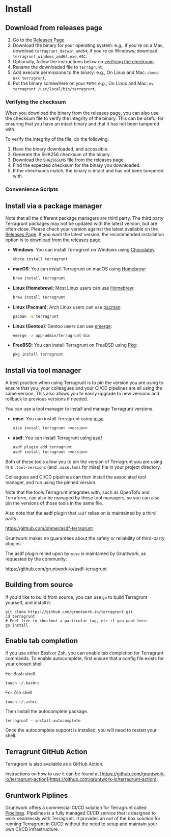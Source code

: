 
# Install

## Download from releases page

1. Go to the [Releases Page](https://github.com/gruntwork-io/terragrunt/releases).
2. Download the binary for your operating system: e.g., if you're on a Mac, download `terragrunt_darwin_amd64`; if you're on Windows, download `terragrunt_windows_amd64.exe`, etc.
3. Optionally, follow the instructions below on [verifying the checksum](#verifying-the-checksum).
4. Rename the downloaded file to `terragrunt`.
5. Add execute permissions to the binary: e.g., On Linux and Mac: `chmod u+x terragrunt`.
6. Put the binary somewhere on your `PATH`: e.g., On Linux and Mac: `mv terragrunt /usr/local/bin/terragrunt`.

### Verifying the checksum

When you download the binary from the releases page, you can also use the checksum file to verify the integrity of the binary. This can be useful for ensuring that you have an intact binary and that it has not been tampered with.

To verify the integrity of the file, do the following:

1. Have the binary downloaded, and accessible.
2. Generate the SHA256 checksum of the binary.
3. Download the `SHA256SUMS` file from the releases page.
4. Find the expected checksum for the binary you downloaded.
5. If the checksums match, the binary is intact and has not been tampered with.

### Convenience Scripts

<Tabs groupId="operating-systems">
    <TabItem value="linux-amd64" label="Linux (x86)">
        <Install os="linux" arch="amd64" version="v0.72.5" />
    </TabItem>
    <TabItem value="macos-arm64" label="macOS (ARM)">
        <Install os="darwin" arch="arm64" version="v0.72.5" />
    </TabItem>
    <TabItem value="windows" label="Windows">
        <Install os="windows" arch="amd64" version="v0.72.5" />
    </TabItem>
    <TabItem value="linux-arm64" label="Linux (ARM)">
        <Install os="linux" arch="arm64" version="v0.72.5" />
    </TabItem>
    <TabItem value="macos-amd64" label="macOS (x86)">
        <Install os="darwin" arch="amd64" version="v0.72.5" />
</TabItem>
</Tabs>

## Install via a package manager

Note that all the different package managers are third party. The third party Terragrunt packages may not be updated with the latest version, but are often close. Please check your version against the latest available on the [Releases Page](https://github.com/gruntwork-io/terragrunt/releases).
If you  want the latest version, the recommended installation option is to [download from the releases page](https://github.com/gruntwork-io/terragrunt/releases).

* **Windows**: You can install Terragrunt on Windows using [Chocolatey](https://chocolatey.org/)

  ```bash
  choco install terragrunt
  ```

* **macOS**: You can install Terragrunt on macOS using [Homebrew](https://brew.sh/):

  ```bash
  brew install terragrunt
  ```

* **Linux (Homebrew)**: Most Linux users can use [Homebrew](https://docs.brew.sh/Homebrew-on-Linux):

  ```bash
  brew install terragrunt
  ```
* **Linux (Pacman)**: Arch Linux users can use [pacman](https://archlinux.org/packages/extra/x86_64/terragrunt/):

  ```bash
  pacman -S terragrunt
  ```

* **Linux (Gentoo)**: Gentoo users can use [emerge](https://repology.org/project/terragrunt/versions):

  ```bash
  emerge -a app-admin/terragrunt-bin
  ```

* **FreeBSD**: You can install Terragrunt on FreeBSD using [Pkg](https://www.freebsd.org/cgi/man.cgi?pkg(7)): 

  ```bash
  pkg install terragrunt
  ```

## Install via tool manager

A best practice when using Terragrunt is to pin the version you are using to ensure that you, your colleagues and your CI/CD pipelines are all using the same version. This also allows you to easily upgrade to new versions and rollback to previous versions if needed.

You can use a tool manager to install and manage Terragrunt versions.

* **mise**: You can install Terragrunt using [mise](https://mise.jdx.dev)

  ```bash
  mise install terragrunt <version>
  ```

* **asdf**: You can install Terragrunt using [asdf](https://asdf-vm.com)

  ```bash
  asdf plugin add terragrunt
  asdf install terragrunt <version>
  ```

Both of these tools allow you to pin the version of Terragrunt you are using in a `.tool-versions` (and `.mise.toml` for mise) file in your project directory.

Colleagues and CI/CD pipelines can then install the associated tool manager, and run using the pinned version.

Note that the tools Terragrunt integrates with, such as OpenTofu and Terraform, can also be managed by these tool managers, so you can also pin the versions of those tools in the same file.

Also note that the asdf plugin that `asdf` relies on is maintained by a third party:

https://github.com/ohmer/asdf-terragrunt

Gruntwork makes no guarantees about the safety or reliability of third-party plugins.

The asdf plugin relied upon by `mise` is maintained by Gruntwork, as requested by the community:

https://github.com/gruntwork-io/asdf-terragrunt

## Building from source

If you'd like to build from source, you can use `go` to build Terragrunt yourself, and install it:

```shell
git clone https://github.com/gruntwork-io/terragrunt.git
cd terragrunt
# Feel free to checkout a particular tag, etc if you want here.
go install
```

## Enable tab completion

If you use either Bash or Zsh, you can enable tab completion for Terragrunt commands. To enable autocomplete, first ensure that a config file exists for your chosen shell.

For Bash shell.

```shell
touch ~/.bashrc
```

For Zsh shell.

```shell
touch ~/.zshrc
```

Then install the autocomplete package.

``` shell
terragrunt --install-autocomplete
```

Once the autocomplete support is installed, you will need to restart your shell.

## Terragrunt GitHub Action

Terragrunt is also available as a GitHub Action.

Instructions on how to use it can be found at [https://github.com/gruntwork-io/terragrunt-action](https://github.com/gruntwork-io/terragrunt-action).

## Gruntwork Piplines

Gruntwork offers a commercial CI/CD solution for Terragrunt called [Pipelines](https://www.gruntwork.io/platform/pipelines). Pipelines is a fully managed CI/CD service that is designed to work seamlessly with Terragrunt. It provides an out of the box solution for running Terragrunt in CI/CD without the need to setup and maintain your own CI/CD infrastructure.
